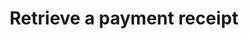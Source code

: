 ---
openapi: "GET /payment_receipts/{lago_id}"
authMethod: "bearer"
title: "Retrieve a payment receipt"
---